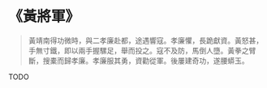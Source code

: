 # 《黃將軍》

> 黃靖南得功微時，與二孝廉赴都，途遇響寇。孝廉懼，長跪獻資。黃怒甚，手無寸鐵，即以兩手握騾足，舉而投之。寇不及防，馬倒人墮。黃拳之臂斷，搜橐而歸孝廉。孝廉服其勇，資勸從軍。後屢建奇功，遂腰蟒玉。

TODO
